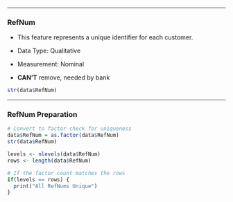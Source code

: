------------------------------------------------------------------------

### RefNum

- This feature represents a unique identifier for each customer.

- Data Type: Qualitative

- Measurement: Nominal

- **CAN'T** remove, needed by bank

```r
str(data$RefNum)
```

------------------------------------------------------------------------

### RefNum Preparation

```r
# Convert to factor check for uniqueness 
data$RefNum = as.factor(data$RefNum)  
str(data$RefNum)

levels <- nlevels(data$RefNum)  
rows <- length(data$RefNum)  

# If the factor count matches the rows 
if(levels == rows) {   
  print("All RefNums Unique") 
}
```
